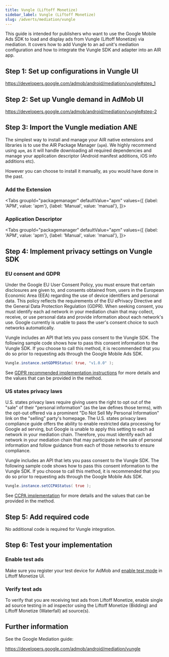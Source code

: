 ```yaml
---
title: Vungle (Liftoff Monetize)
sidebar_label: Vungle (Liftoff Monetize)
slug: /adverts/mediation/vungle
---
```





This guide is intended for publishers who want to use the Google Mobile Ads SDK to load and display ads from Vungle (Liftoff Monetize) via mediation. 
 It covers how to add Vungle to an ad unit's mediation configuration and how to integrate the Vungle SDK and adapter into an AIR app.

## Step 1: Set up configurations in Vungle UI

https://developers.google.com/admob/android/mediation/vungle#step_1

## Step 2: Set up Vungle demand in AdMob UI

https://developers.google.com/admob/android/mediation/vungle#step-2

## Step 3: Import the Vungle mediation ANE

The simplest way to install and manage your AIR native extensions and libraries is to use the AIR Package Manager (`apm`). 
We highly recommend using `apm`, as it will handle downloading all required dependencies and manage your application descriptor (Android manifest additions, iOS info additions etc).

However you can choose to install it manually, as you would have done in the past. 

### Add the Extension

<Tabs
  groupId="packagemanager"
  defaultValue="apm"
  values={[
    {label: 'APM', value: 'apm'},
    {label: 'Manual', value: 'manual'},
  ]}>

  <TabItem value="apm" >
	<InstallAPM/>
  </TabItem>
  <TabItem value="manual" >
	<InstallManual/>
  </TabItem>
  
</Tabs>


### Application Descriptor

<Tabs
  groupId="packagemanager"
  defaultValue="apm"
  values={[
    {label: 'APM', value: 'apm'},
    {label: 'Manual', value: 'manual'},
  ]}>

  <TabItem value="apm" >
	<AppDescriptorAPM/>
  </TabItem>
  <TabItem value="manual" >
	<AppDescriptorManual/>
  </TabItem>
  
</Tabs>


## Step 4: Implement privacy settings on Vungle SDK


### EU consent and GDPR

Under the Google EU User Consent Policy, you must ensure that certain disclosures are given to, and consents obtained from, users in the European Economic Area (EEA) regarding the use of device identifiers and personal data. This policy reflects the requirements of the EU ePrivacy Directive and the General Data Protection Regulation (GDPR). When seeking consent, you must identify each ad network in your mediation chain that may collect, receive, or use personal data and provide information about each network's use. Google currently is unable to pass the user's consent choice to such networks automatically.

Vungle includes an API that lets you pass consent to the Vungle SDK. The following sample code shows how to pass this consent information to the Vungle SDK. If you choose to call this method, it is recommended that you do so prior to requesting ads through the Google Mobile Ads SDK.

```actionscript
Vungle.instance.setGDPRStatus( true, "v1.0.0" );
```

See [GDPR recommended implementation instructions](https://support.vungle.com/hc/en-us/articles/360047780372-Advanced-Settings#gdpr-recommended-implementation-instructions-0-1) for more details and the values that can be provided in the method.


### US states privacy laws

U.S. states privacy laws require giving users the right to opt out of the "sale" of their "personal information" (as the law defines those terms), with the opt-out offered via a prominent "Do Not Sell My Personal Information" link on the "selling" party's homepage. The U.S. states privacy laws compliance guide offers the ability to enable restricted data processing for Google ad serving, but Google is unable to apply this setting to each ad network in your mediation chain. Therefore, you must identify each ad network in your mediation chain that may participate in the sale of personal information and follow guidance from each of those networks to ensure compliance.

Vungle includes an API that lets you pass consent to the Vungle SDK. The following sample code shows how to pass this consent information to the Vungle SDK. If you choose to call this method, it is recommended that you do so prior to requesting ads through the Google Mobile Ads SDK.

```actionscript
Vungle.instance.setCCPAStatus( true );
```

See [CCPA implementation](https://support.vungle.com/hc/en-us/articles/360047780372-Advanced-Settings#ccpa-implementation-0-9) for more details and the values that can be provided in the method.


## Step 5: Add required code

No additional code is required for Vungle integration.


## Step 6: Test your implementation

### Enable test ads

Make sure you register your test device for AdMob and [enable test mode](https://developers.google.com/admob/android/mediation/liftoff-monetize#turn-on-test-mode) in Liftoff Monetize UI. 

### Verify test ads

To verify that you are receiving test ads from Liftoff Monetize, enable single ad source testing in ad inspector using the Liftoff Monetize (Bidding) and Liftoff Monetize (Waterfall) ad source(s).


## Further information

See the Google Mediation guide:

https://developers.google.com/admob/android/mediation/vungle
